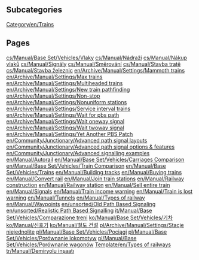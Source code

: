 
== Subcategories ==
[[Category/en/Trains]]

== Pages ==
[[cs/Manual/Base Set/Vehicles/Vlaky]]
[[cs/Manual/Nádraží]]
[[cs/Manual/Nákup vlaků]]
[[cs/Manual/Signály]]
[[cs/Manual/Směrování]]
[[cs/Manual/Stavba tratě]]
[[cs/Manual/Stavba železnic]]
[[en/Archive/Manual/Settings/Mammoth trains]]
[[en/Archive/Manual/Settings/Max trains]]
[[en/Archive/Manual/Settings/Multiheaded trains]]
[[en/Archive/Manual/Settings/New train pathfinding]]
[[en/Archive/Manual/Settings/Non-stop]]
[[en/Archive/Manual/Settings/Nonuniform stations]]
[[en/Archive/Manual/Settings/Service interval trains]]
[[en/Archive/Manual/Settings/Wait for pbs path]]
[[en/Archive/Manual/Settings/Wait oneway signal]]
[[en/Archive/Manual/Settings/Wait twoway signal]]
[[en/Archive/Manual/Settings/Yet Another PBS Patch]]
[[en/Community/Junctionary/Advanced path signal layouts]]
[[en/Community/Junctionary/Advanced path signal options & features]]
[[en/Community/Junctionary/Advanced signalling examples]]
[[en/Manual/Autorail]]
[[en/Manual/Base Set/Vehicles/Carriages Comparison]]
[[en/Manual/Base Set/Vehicles/Train Comparison]]
[[en/Manual/Base Set/Vehicles/Trains]]
[[en/Manual/Building tracks]]
[[en/Manual/Buying trains]]
[[en/Manual/Convert rail]]
[[en/Manual/Join train stations]]
[[en/Manual/Railway construction]]
[[en/Manual/Railway station]]
[[en/Manual/Sell entire train]]
[[en/Manual/Signals]]
[[en/Manual/Train income warning]]
[[en/Manual/Train is lost warning]]
[[en/Manual/Tunnels]]
[[en/Manual/Types of railway]]
[[en/Manual/Waypoints]]
[[en/unsorted/Old Path Based Signaling]]
[[en/unsorted/Realistic Path Based Signalling]]
[[it/Manual/Base Set/Vehicles/Comparazione treni]]
[[ko/Manual/Base Set/Vehicles/기차]]
[[ko/Manual/신호기]]
[[ko/Manual/철도 건설]]
[[pl/Archive/Manual/Settings/Stacje niejednolite]]
[[pl/Manual/Base Set/Vehicles/Pociągi]]
[[pl/Manual/Base Set/Vehicles/Porównanie lokomotyw]]
[[pl/Manual/Base Set/Vehicles/Porównanie wagonów]]
[[Template/en/Types of railways]]
[[tr/Manual/Demiryolu inşaatı]]
